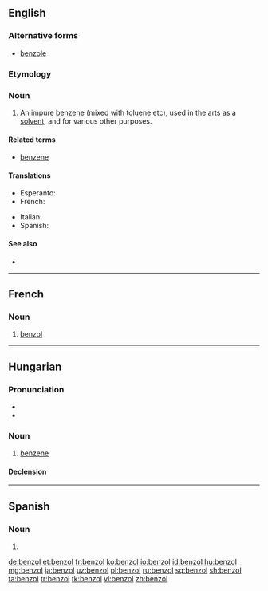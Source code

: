{{also|Benzol}}
==English==

===Alternative forms===
* [[benzole]]

===Etymology===
{{confix|benzo|ol|gloss2=oil|lang=en}}

===Noun===
{{en-noun}}

# {{context|organic chemistry|lang=en}} An impure [[benzene]] (mixed with [[toluene]] etc), used in the arts as a [[solvent]], and for various other purposes.

====Related terms====
* [[benzene]]

====Translations====
{{trans-top|an impure benzene}}
* Esperanto: {{t|eo|benzolo}}
* French: {{t|fr|benzol|m}}
{{trans-mid}}
* Italian: {{t|it|benzolo|m}}
* Spanish: {{t|es|benzol|m}}
{{trans-bottom}}

====See also====
* {{projectlink|wikipedia}}

----

==French==

===Noun===
{{fr-noun|m}}

# [[#English|benzol]]

----

==Hungarian==

===Pronunciation===
* {{hu-IPA}}
* {{hyphenation|ben|zol|lang=hu}}

===Noun===
{{hu-noun|ok}}

# {{lb|hu|organic compound}} [[benzene]]

====Declension====
{{hu-infl-nom|benzolo|o|-}}{{hu-pos-otok|benzol|j|jai}}
----
==Spanish==

===Noun===
{{es-noun|m|-}}

# {{l|en|benzol}}

[[de:benzol]]
[[et:benzol]]
[[fr:benzol]]
[[ko:benzol]]
[[io:benzol]]
[[id:benzol]]
[[hu:benzol]]
[[mg:benzol]]
[[ja:benzol]]
[[uz:benzol]]
[[pl:benzol]]
[[ru:benzol]]
[[sq:benzol]]
[[sh:benzol]]
[[ta:benzol]]
[[tr:benzol]]
[[tk:benzol]]
[[vi:benzol]]
[[zh:benzol]]